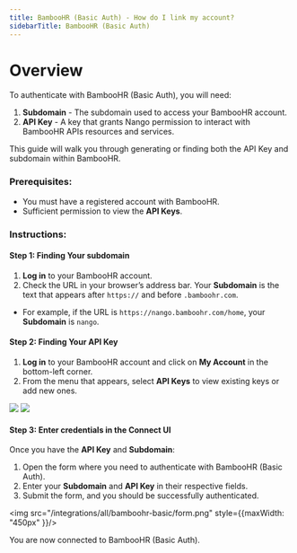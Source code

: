 ```yaml
---
title: BambooHR (Basic Auth) - How do I link my account?
sidebarTitle: BambooHR (Basic Auth)
---
```


# Overview

To authenticate with BambooHR (Basic Auth), you will need:
1. **Subdomain** - The subdomain used to access your BambooHR account.
2. **API Key** - A key that grants Nango permission to interact with BambooHR APIs resources and services.


This guide will walk you through generating or finding both the API Key and subdomain within BambooHR.

### Prerequisites:

- You must have a registered account with BambooHR.
- Sufficient permission to view the **API Keys**.

### Instructions:

#### Step 1: Finding Your subdomain
1. **Log in** to your BambooHR account.
2. Check the URL in your browser’s address bar. Your **Subdomain** is the text that appears after `https://` and before `.bamboohr.com`.
- For example, if the URL is `https://nango.bamboohr.com/home`, your **Subdomain** is `nango`.

#### Step 2: Finding Your API Key
1. **Log in** to your BambooHR account and click on **My Account** in the bottom-left corner.  
2. From the menu that appears, select **API Keys** to view existing keys or add new ones.  
<img src="/integrations/all/bamboohr-basic/account.png" />
<img src="/integrations/all/bamboohr-basic/api_keys.png" />

#### Step 3: Enter credentials in the Connect UI

Once you have the **API Key** and **Subdomain**:
1. Open the form where you need to authenticate with BambooHR (Basic Auth).
2. Enter your **Subdomain** and **API Key** in their respective fields.
3. Submit the form, and you should be successfully authenticated.


<img src="/integrations/all/bamboohr-basic/form.png" style={{maxWidth: "450px" }}/>

You are now connected to BambooHR (Basic Auth).
